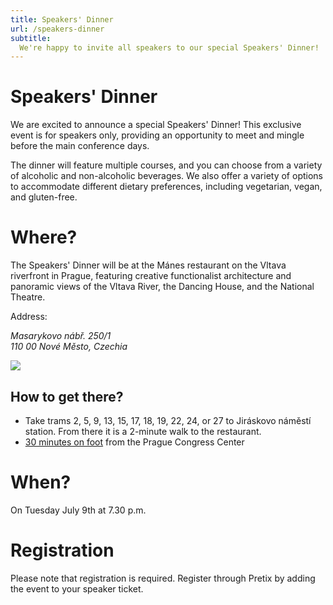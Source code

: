 ```yaml
---
title: Speakers' Dinner
url: /speakers-dinner
subtitle:
  We're happy to invite all speakers to our special Speakers' Dinner!
---
```


# Speakers' Dinner
We are excited to announce a special Speakers' Dinner! This exclusive event is for speakers only, providing an opportunity to meet and mingle before the main conference days.

The dinner will feature multiple courses, and you can choose from a variety of alcoholic and non-alcoholic beverages. We also offer a variety of options to accommodate different dietary preferences, including vegetarian, vegan, and gluten-free.

# Where?
The Speakers' Dinner will be at the Mánes restaurant on the Vltava riverfront in Prague, featuring creative functionalist architecture and panoramic views of the Vltava River, the Dancing House, and the National Theatre.

Address:
<address>
Masarykovo nábř. 250/1 <br/>
110 00 Nové Město, Czechia<br/>

</address>

![](./images/manes.jpg)

## How to get there?
* Take trams 2, 5, 9, 13, 15, 17, 18, 19, 22, 24, or 27 to Jiráskovo náměstí station. From there it is a 2-minute walk to the restaurant.
* [30 minutes on foot](https://www.google.com/maps/dir/Prague+Congress+Centre,+5.+kv%C4%9Btna,+Prague+4-Nusle,+Czechia/Art+Restaurant+M%C3%A1nes,+Masarykovo+n%C3%A1b%C5%99.+250%2F1,+110+00+Nov%C3%A9+M%C4%9Bsto,+Czechia/@50.0697187,14.4116608,15z/data=!4m15!4m14!1m5!1m1!1s0x470b9464c186eb79:0x4d26855708eb61f7!2m2!1d14.4290206!2d50.0625764!1m5!1m1!1s0x470b952eddf2f267:0xbd409c6e6af026e!2m2!1d14.41412!2d50.0774996!3e2!5i2?entry=ttu) from the Prague Congress Center

# When?
On Tuesday July 9th at 7.30 p.m.

# Registration
Please note that registration is required. Register through Pretix by adding the event to your speaker ticket.
